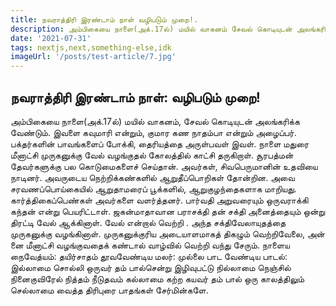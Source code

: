 ```yaml
---
title: நவராத்திரி இரண்டாம் நாள் வழிபடும் முறை!.
description: அம்பிகையை நாளை(அக்.17ல்) மயில் வாகனம் சேவல் கொடியுடன் அலங்கரிக்க வேண்டும். இவளை கவுமாரி என்றும் குமார கண நாதம்பா என்றும் அழைப்பர். பக்தர்களின் பாவங்களைப் போக்கி தைரியத்தை அருள்பவள் இவள்.
date: '2021-07-31'
tags: nextjs,next,something-else,idk
imageUrl: '/posts/test-article/7.jpg'
---
```


## நவராத்திரி இரண்டாம் நாள்: வழிபடும் முறை!

அம்பிகையை நாளை(அக்.17ல்) மயில் வாகனம், சேவல் கொடியுடன் அலங்கரிக்க வேண்டும். இவளை கவுமாரி என்றும், குமார கண நாதம்பா என்றும் அழைப்பர். பக்தர்களின் பாவங்களைப் போக்கி, தைரியத்தை அருள்பவள் இவள். நாளை மதுரை மீனாட்சி முருகனுக்கு வேல் வழங்குதல் கோலத்தில் காட்சி தருகிறாள். சூரபத்மன் தேவர்களுக்கு பல கொடுமைகளைச் செய்தான். அவர்கள், சிவபெருமானின் உதவியை நாடினர். அவருடைய நெற்றிக்கண்களில் ஆறுதீப்பொறிகள் தோன்றின. அவை சரவணப்பொய்கையில் ஆறுதாமரைப் பூக்களில், ஆறுகுழந்தைகளாக மாறியது. கார்த்திகைப்பெண்கள் அவர்களை வளர்த்தனர். பார்வதி அறுவரையும் ஒருவராக்கி கந்தன் என்று பெயரிட்டாள். ஜகன்மாதாவான பராசக்தி தன் சக்தி அனைத்தையும் ஒன்று திரட்டி வேல் ஆக்கினாள். வேல் என்றால் வெற்றி . அந்த சக்திவேலாயுதத்தை முருகனுக்கு வழங்கினாள். முருகனுக்குரிய அடையாளமாகத் திகழும் வெற்றிவேலை, அன் னை மீனாட்சி வழங்குவதைக் கண்டால் வாழ்வில் வெற்றி வந்து சேரும். நாளைய நைவேத்யம்: தயிர்சாதம்
தூவவேண்டிய மலர்: முல்லை பாட வேண்டிய பாடல்: இல்லாமை சொல்லி ஒருவர் தம் பால்சென்று இழிவுபட்டு நில்லாமை நெஞ்சில் நினைகுவிரேல் நித்தம் நீடுதவம்
கல்லாமை கற்ற கயவர் தம் பால் ஒரு காலத்திலும் செல்லாமை வைத்த திரிபுரை பாதங்கள் சேர்மின்களே.
